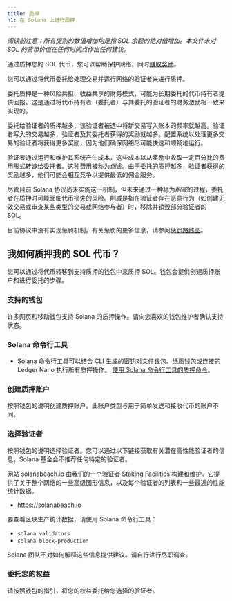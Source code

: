 ```yaml
---
title: 质押
h1: 在 Solana 上进行质押
---
```


_阅读前注意：所有提到的数值增加均是指 SOL 余额的绝对值增加。本文件未对 SOL 的货币价值在任何时间点作出任何建议。_

通过质押您的 SOL 代币，您可以帮助保护网络，同时[赚取奖励](https://docs.anza.xyz/implemented-proposals/staking-rewards)。

您可以通过将代币委托给处理交易并运行网络的验证者来进行质押。

委托质押是一种风险共担、收益共享的财务模式，可能为长期委托的代币持有者提供回报。这是通过将代币持有者（委托者）与其委托的验证者的财务激励相一致来实现的。

委托给验证者的质押越多，该验证者被选中将新交易写入账本的频率就越高。验证者写入的交易越多，验证者及其委托者获得的奖励就越多。配置系统以处理更多交易的验证者将获得更多奖励，因为他们确保网络尽可能快速和顺畅地运行。

验证者通过运行和维护其系统产生成本，这些成本以从奖励中收取一定百分比的费用形式转嫁给委托者。这种费用被称为*佣金*。由于委托的质押越多，验证者获得的奖励越多，他们可能会相互竞争以提供最低的佣金服务。

尽管目前 Solana 协议尚未实施这一机制，但未来通过一种称为*削减*的过程，委托者在质押时可能面临代币损失的风险。削减是指在验证者存在恶意行为（如创建无效交易或审查某些类型的交易或网络参与者）时，移除并销毁部分验证者的 SOL。

目前协议中没有实现惩罚机制。有关惩罚的更多信息，请参阅[惩罚路线图](https://docs.anza.xyz/proposals/optimistic-confirmation-and-slashing#slashing-roadmap)。

## 我如何质押我的 SOL 代币？

您可以通过将代币转移到支持质押的钱包中来质押 SOL。钱包会提供创建质押账户和进行委托的步骤。

### 支持的钱包

许多网页和移动钱包支持 Solana 的质押操作。请向您喜欢的钱包维护者确认支持状态。

### Solana 命令行工具

- Solana 命令行工具可以结合 CLI 生成的密钥对文件钱包、纸质钱包或连接的 Ledger
  Nano 执行所有质押操作。
  [使用 Solana 命令行工具的质押命令](https://docs.anza.xyz/cli/examples/delegate-stake)。

### 创建质押账户

按照钱包的说明创建质押账户。此账户类型与用于简单发送和接收代币的账户不同。

### 选择验证者

按照钱包的说明选择验证者。您可以通过以下链接获取有关潜在高性能验证者的信息。Solana 基金会不推荐任何特定的验证者。

网站 solanabeach.io 由我们的一个验证者 Staking
Facilities 构建和维护。它提供了关于整个网络的一些高级图形信息，以及每个验证者的列表和一些最近的性能统计数据。

- https://solanabeach.io

要查看区块生产统计数据，请使用 Solana 命令行工具：

- `solana validators`
- `solana block-production`

Solana 团队不对如何解释这些信息提供建议。请自行进行尽职调查。

### 委托您的权益

请按照钱包的指引，将您的权益委托给您选择的验证者。
